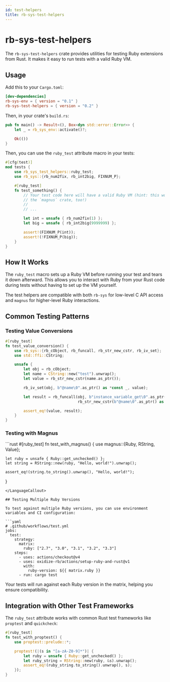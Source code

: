 ```yaml
---
id: test-helpers
title: rb-sys-test-helpers
---
```



# rb-sys-test-helpers

The `rb-sys-test-helpers` crate provides utilities for testing Ruby extensions from Rust. It makes it easy to run tests
with a valid Ruby VM.

## Usage

Add this to your `Cargo.toml`:

```toml
[dev-dependencies]
rb-sys-env = { version = "0.1" }
rb-sys-test-helpers = { version = "0.2" }
```

Then, in your crate's `build.rs`:

```rust
pub fn main() -> Result<(), Box<dyn std::error::Error>> {
    let _ = rb_sys_env::activate()?;

    Ok(())
}
```

Then, you can use the `ruby_test` attribute macro in your tests:

```rust
#[cfg(test)]
mod tests {
    use rb_sys_test_helpers::ruby_test;
    use rb_sys::{rb_num2fix, rb_int2big, FIXNUM_P};

    #[ruby_test]
    fn test_something() {
        // Your test code here will have a valid Ruby VM (hint: this works with
        // the `magnus` crate, too!)
        //
        // ...

        let int = unsafe { rb_num2fix(1) };
        let big = unsafe { rb_int2big(9999999) };

        assert!(FIXNUM_P(int));
        assert!(!FIXNUM_P(big));
    }
}
```

## How It Works

The `ruby_test` macro sets up a Ruby VM before running your test and tears it down afterward. This allows you to
interact with Ruby from your Rust code during tests without having to set up the VM yourself.

The test helpers are compatible with both `rb-sys` for low-level C API access and `magnus` for higher-level Ruby
interactions.

## Common Testing Patterns

### Testing Value Conversions

```rust
#[ruby_test]
fn test_value_conversion() {
    use rb_sys::{rb_cObject, rb_funcall, rb_str_new_cstr, rb_iv_set};
    use std::ffi::CString;

    unsafe {
        let obj = rb_cObject;
        let name = CString::new("test").unwrap();
        let value = rb_str_new_cstr(name.as_ptr());

        rb_iv_set(obj, b"@name\0".as_ptr() as *const _, value);

        let result = rb_funcall(obj, b"instance_variable_get\0".as_ptr() as *const _, 1,
                                rb_str_new_cstr(b"@name\0".as_ptr() as *const _));

        assert_eq!(value, result);
    }
}
```

### Testing with Magnus

<LanguageCallout language="rust" title="Using Magnus in Tests">
```rust
#[ruby_test]
fn test_with_magnus() {
    use magnus::{Ruby, RString, Value};

    let ruby = unsafe { Ruby::get_unchecked() };
    let string = RString::new(ruby, "Hello, world!").unwrap();

    assert_eq!(string.to_string().unwrap(), "Hello, world!");
}
```
</LanguageCallout>

## Testing Multiple Ruby Versions

To test against multiple Ruby versions, you can use environment variables and CI configuration:

```yaml
# .github/workflows/test.yml
jobs:
  test:
    strategy:
      matrix:
        ruby: ["2.7", "3.0", "3.1", "3.2", "3.3"]
    steps:
      - uses: actions/checkout@v4
      - uses: oxidize-rb/actions/setup-ruby-and-rust@v1
        with:
          ruby-version: ${{ matrix.ruby }}
      - run: cargo test
```

Your tests will run against each Ruby version in the matrix, helping you ensure compatibility.

## Integration with Other Test Frameworks

The `ruby_test` attribute works with common Rust test frameworks like `proptest` and `quickcheck`:

```rust
#[ruby_test]
fn test_with_proptest() {
    use proptest::prelude::*;

    proptest!(|(s in "[a-zA-Z0-9]*")| {
        let ruby = unsafe { Ruby::get_unchecked() };
        let ruby_string = RString::new(ruby, &s).unwrap();
        assert_eq!(ruby_string.to_string().unwrap(), s);
    });
}
```